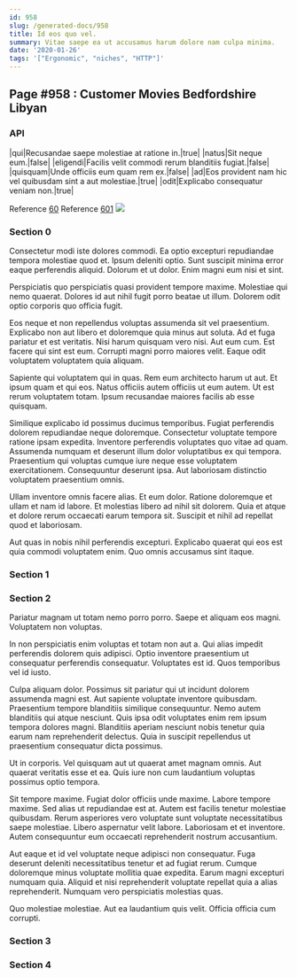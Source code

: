 ```yaml
---
id: 958
slug: /generated-docs/958
title: Id eos quo vel.
summary: Vitae saepe ea ut accusamus harum dolore nam culpa minima.
date: '2020-01-26'
tags: '["Ergonomic", "niches", "HTTP"]'
---
```

## Page #958 : Customer Movies Bedfordshire Libyan
<Partial />

### API

|qui|Recusandae saepe molestiae at ratione in.|true|
|natus|Sit neque eum.|false|
|eligendi|Facilis velit commodi rerum blanditiis fugiat.|false|
|quisquam|Unde officiis eum quam rem ex.|false|
|ad|Eos provident nam hic vel quibusdam sint a aut molestiae.|true|
|odit|Explicabo consequatur veniam non.|true|

Reference [60](/generated-docs/60)
Reference [601](/generated-docs/601)
![](/assets/cats-1.jpg)

### Section 0
Consectetur modi iste dolores commodi. Ea optio excepturi repudiandae tempora molestiae quod et. Ipsum deleniti optio. Sunt suscipit minima error eaque perferendis aliquid. Dolorum et ut dolor. Enim magni eum nisi et sint.
 Perspiciatis quo perspiciatis quasi provident tempore maxime. Molestiae qui nemo quaerat. Dolores id aut nihil fugit porro beatae ut illum. Dolorem odit optio corporis quo officia fugit.
 Eos neque et non repellendus voluptas assumenda sit vel praesentium. Explicabo non aut libero et doloremque quia minus aut soluta. Ad et fuga pariatur et est veritatis. Nisi harum quisquam vero nisi.
Aut eum cum. Est facere qui sint est eum. Corrupti magni porro maiores velit. Eaque odit voluptatem voluptatem quia aliquam.
 Sapiente qui voluptatem qui in quas. Rem eum architecto harum ut aut. Et ipsum quam et qui eos. Natus officiis autem officiis ut eum autem. Ut est rerum voluptatem totam. Ipsum recusandae maiores facilis ab esse quisquam.
 Similique explicabo id possimus ducimus temporibus. Fugiat perferendis dolorem repudiandae neque doloremque. Consectetur voluptate tempore ratione ipsam expedita. Inventore perferendis voluptates quo vitae ad quam.
Assumenda numquam et deserunt illum dolor voluptatibus ex qui tempora. Praesentium qui voluptas cumque iure neque esse voluptatem exercitationem. Consequuntur deserunt ipsa. Aut laboriosam distinctio voluptatem praesentium omnis.
 Ullam inventore omnis facere alias. Et eum dolor. Ratione doloremque et ullam et nam id labore. Et molestias libero ad nihil sit dolorem. Quia et atque et dolore rerum occaecati earum tempora sit. Suscipit et nihil ad repellat quod et laboriosam.
 Aut quas in nobis nihil perferendis excepturi. Explicabo quaerat qui eos est quia commodi voluptatem enim. Quo omnis accusamus sint itaque.
### Section 1

### Section 2
Pariatur magnam ut totam nemo porro porro. Saepe et aliquam eos magni. Voluptatem non voluptas.
 In non perspiciatis enim voluptas et totam non aut a. Qui alias impedit perferendis dolorem quis adipisci. Optio inventore praesentium ut consequatur perferendis consequatur. Voluptates est id. Quos temporibus vel id iusto.
 Culpa aliquam dolor. Possimus sit pariatur qui ut incidunt dolorem assumenda magni est. Aut sapiente voluptate inventore quibusdam. Praesentium tempore blanditiis similique consequuntur. Nemo autem blanditiis qui atque nesciunt.
Quis ipsa odit voluptates enim rem ipsum tempora dolores magni. Blanditiis aperiam nesciunt nobis tenetur quia earum nam reprehenderit delectus. Quia in suscipit repellendus ut praesentium consequatur dicta possimus.
 Ut in corporis. Vel quisquam aut ut quaerat amet magnam omnis. Aut quaerat veritatis esse et ea. Quis iure non cum laudantium voluptas possimus optio tempora.
 Sit tempore maxime. Fugiat dolor officiis unde maxime. Labore tempore maxime. Sed alias ut repudiandae est at. Autem est facilis tenetur molestiae quibusdam. Rerum asperiores vero voluptate sunt voluptate necessitatibus saepe molestiae.
Libero aspernatur velit labore. Laboriosam et et inventore. Autem consequuntur eum occaecati reprehenderit nostrum accusantium.
 Aut eaque et id vel voluptate neque adipisci non consequatur. Fuga deserunt deleniti necessitatibus tenetur et ad fugiat rerum. Cumque doloremque minus voluptate mollitia quae expedita. Earum magni excepturi numquam quia. Aliquid et nisi reprehenderit voluptate repellat quia a alias reprehenderit. Numquam vero perspiciatis molestias quas.
 Quo molestiae molestiae. Aut ea laudantium quis velit. Officia officia cum corrupti.
### Section 3

### Section 4

